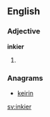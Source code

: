 ==English==

===Adjective===
'''inkier'''

# {{comparative of|inky}}

===Anagrams===
* [[keirin#English|keirin]]

[[sv:inkier]]